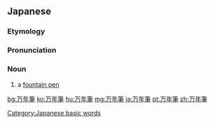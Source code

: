 {{also|萬年筆|万年笔}}

==Japanese==
{{DEFAULTSORT:まんねんひつ}}
{{wikipedia|lang=ja}}
{{ja-kanjitab|まん|ねん|ふで}}
{{ja-kanjitab|まん|ねん|ひつ|yomi=o}}

===Etymology===
{{com|ja|万年|筆|tr1=mannen|tr2=hitsu, fude|t1=[[ten thousand]] [[year]]s; [[eternity]]|t2=[[pen]]}}

===Pronunciation===
{{ja-pron|まんねんふで|acc=3}}
{{ja-pron|まんねんひつ|y=o|acc=3|dev=5}}

===Noun===
{{ja-noun|まんねんひつ|まんねんふで|count=本|kyu=萬年筆}}

# a [[fountain pen]]

[[Category:Japanese basic words]]
{{C|ja|Writing instruments}}

[[bg:万年筆]]
[[ko:万年筆]]
[[hu:万年筆]]
[[mg:万年筆]]
[[ja:万年筆]]
[[pt:万年筆]]
[[zh:万年筆]]